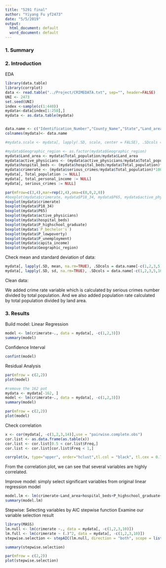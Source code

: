```yaml
---
title: "5291 final"
author: "Yiyang Fu yf2473"
date: "5/5/2019"
output:
  html_document: default
  word_document: default
---
```



### 1. Summary



### 2. Introduction
EDA
```r
library(data.table)
library(corrplot)
data <- read.table("../Project/CRIMEDATA.txt", sep="", header=FALSE)
UNI <- 2473
set.seed(UNI)
index <-sample(c(1:440))
mydata<-data[index[1:250],]
mydata <- as.data.table(mydata)


data.name <- c("Identification_Number","County_Name","State","Land_area","Total_population","P18_34","P65","active_physicians","hospital_beds","serious_crimes","P_highschool_graduate","P_bechelor's","P_lowpoverty","P_unemployment","capita_income","total_personal_income","Geographic_region")
colnames(mydata)<- data.name

#mydata.scale <- mydata[, lapply(.SD, scale, center = FALSE), .SDcols = data.name[-c(1,2,3,17)]]

#mydata$Geographic_region <- as.factor(mydata$Geographic_region)
mydata$Land_area <- mydata$Total_population/mydata$Land_area
mydata$active_physicians <- (mydata$active_physicians/mydata$Total_population)*100
mydata$hospital_beds <- (mydata$hospital_beds/mydata$Total_population)*100
mydata$crimerate <- (mydata$serious_crimes/mydata$Total_population)*100
mydata[, Total_population := NULL]
mydata[, total_personal_income := NULL]
mydata[, serious_crimes := NULL]

par(mfrow=c(3,4),mar=rep(2,4),oma=c(0,0,2,0))
#boxplot(mydata$crimerate, mydata$P18_34, mydata$P65, mydata$active_physicians, mydata$hospital_beds, mydata$P_highschool_graduate, mydata$`P_bechelor's`, mydata$P_lowpoverty, mydata$P_unemployment, mydata$Geographic_region)
boxplot(mydata$crimerate)
boxplot(mydata$P18_34)
boxplot(mydata$P65)
boxplot(mydata$active_physicians)
boxplot(mydata$hospital_beds)
boxplot(mydata$P_highschool_graduate)
boxplot(mydata$`P_bechelor's`)
boxplot(mydata$P_lowpoverty)
boxplot(mydata$P_unemployment)
boxplot(mydata$capita_income)
boxplot(mydata$Geographic_region)

```

Check mean and standard deviation of data:
```r
mydata[, lapply(.SD, mean, na.rm=TRUE), .SDcols = data.name[-c(1,2,3,5,10,16)]]
mydata[, lapply(.SD, sd, na.rm=TRUE), .SDcols = data.name[-c(1,2,3,5,10,16)]]
```

Clean data: 

We added crime rate variable which is calculated by serious crimes number divided by total population. And we also added population rate calculated by total population divided by land area.



### 3. Results
Build model: Linear Regression
```r
model <- lm(crimerate~., data = mydata[, -c(1,2,3)])
summary(model)
```

Confidence Interval
```r
confint(model)
```

Residual Analysis
```r
par(mfrow = c(2,2))
plot(model)

#remove the 162 pot
mydata <- mydata[-162, ]
model <- lm(crimerate~., data = mydata[, -c(1,2,3)])
summary(model)
```

```r
par(mfrow = c(2,2))
plot(model)
```




Check correlation
```r
x <- cor(mydata[, -c(1,2,3,14)],use = "pairwise.complete.obs")
cor.list <- as.data.frame(as.table(x))
cor.list <- cor.list[0.5 < cor.list$Freq,]
cor.list <- cor.list[cor.list$Freq < 1,]

corrplot(x, type="upper", order="hclust",tl.col = "black", tl.cex = 0.7, cl.cex = 0.7, addCoef.col="grey", number.cex = 0.45)

```
From the correlation plot, we can see that several variables are highly correlated. 


Improve model: simply select significant variables from original linear regression model
```r
model.lm <- lm(crimerate~Land_area+hospital_beds+P_highschool_graduate+P_lowpoverty+Geographic_region, data = mydata)
summary(model.lm)
```


Stepwise: Selecting variables by AIC stepwise function
Examine our variable selection result 
```r
library(MASS)
lm.null <- lm(crimerate ~., data = mydata[, -c(1,2,3,10)])
lm.full <- lm(crimerate ~ (.)^2, data = mydata[, -c(1,2,3,10)])
stepwise.selection <- stepAIC(lm.null, direction = "both", scope = list(upper = lm.full, lower = lm.null))

```

```r
summary(stepwise.selection)
```

```r
par(mfrow = c(2,2))
plot(stepwise.selection)
```






